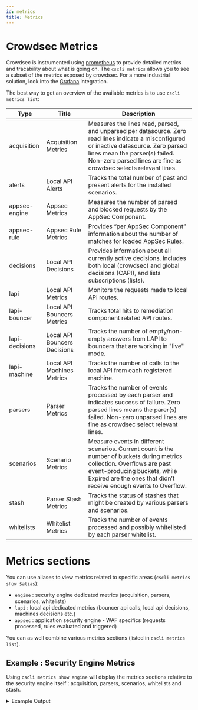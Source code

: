 ```yaml
---
id: metrics
title: Metrics
---
```


# Crowdsec Metrics

Crowdsec is instrumented using [prometheus](https://prometheus.io/) to provide detailed metrics and tracability about what is going on.
The `cscli metrics` allows you to see a subset of the metrics exposed by crowdsec. For a more industrial solution, look into the [Grafana](/docs/next/observability/prometheus) integration.

The best way to get an overview of the available metrics is to use `cscli metrics list`:

 Type          | Title                        | Description 
---------------|------------------------------|-------------
acquisition    | Acquisition Metrics          | Measures the lines read, parsed, and unparsed per datasource. Zero read lines indicate a misconfigured or inactive datasource. Zero parsed lines mean the parser(s) failed. Non-zero parsed lines are fine as crowdsec selects relevant lines. 
alerts         | Local API Alerts             | Tracks the total number of past and present alerts for the installed scenarios. 
appsec-engine  | Appsec Metrics               | Measures the number of parsed and blocked requests by the AppSec Component. 
appsec-rule    | Appsec Rule Metrics          | Provides “per AppSec Component” information about the number of matches for loaded AppSec Rules. 
decisions      | Local API Decisions          | Provides information about all currently active decisions. Includes both local (crowdsec) and global decisions (CAPI), and lists subscriptions (lists). 
lapi           | Local API Metrics            | Monitors the requests made to local API routes. 
lapi-bouncer   | Local API Bouncers Metrics   | Tracks total hits to remediation component related API routes. 
lapi-decisions | Local API Bouncers Decisions | Tracks the number of empty/non-empty answers from LAPI to bouncers that are working in "live" mode. 
lapi-machine   | Local API Machines Metrics   | Tracks the number of calls to the local API from each registered machine. 
parsers        | Parser Metrics               | Tracks the number of events processed by each parser and indicates success of failure. Zero parsed lines means the parer(s) failed. Non-zero unparsed lines are fine as crowdsec select relevant lines. 
scenarios      | Scenario Metrics             | Measure events in different scenarios. Current count is the number of buckets during metrics collection. Overflows are past event-producing buckets, while Expired are the ones that didn’t receive enough events to Overflow. 
stash          | Parser Stash Metrics         | Tracks the status of stashes that might be created by various parsers and scenarios. 
whitelists     | Whitelist Metrics            | Tracks the number of events processed and possibly whitelisted by each parser whitelist. 


# Metrics sections

You can use aliases to view metrics related to specific areas (`cscli metrics show $alias`):

 - `engine` : security engine dedicated metrics (acquisition, parsers, scenarios, whitelists)
 - `lapi` : local api dedicated metrics (bouncer api calls, local api decisions, machines decisions etc.)
 - `appsec` : application security engine - WAF specifics (requests processed, rules evaluated and triggered)

You can as well combine various metrics sections (listed in `cscli metrics list`).

## Example : Security Engine Metrics

Using `cscli metrics show engine` will display the metrics sections relative to the security engine itself : acquisition, parsers, scenarios, whitelists and stash.

<details>

<summary>Example Output</summary>

```bash
▶ cscli metrics show engine


Acquisition Metrics:
╭────────────────────────────────┬────────────┬──────────────┬────────────────┬────────────────────────┬───────────────────╮
│             Source             │ Lines read │ Lines parsed │ Lines unparsed │ Lines poured to bucket │ Lines whitelisted │
├────────────────────────────────┼────────────┼──────────────┼────────────────┼────────────────────────┼───────────────────┤
│ file:/var/log/auth.log         │ 636        │ -            │ 636            │ -                      │ -                 │
│ file:/var/log/nginx/access.log │ 24         │ 24           │ -              │ 1                      │ -                 │
│ file:/var/log/syslog           │ 1.55k      │ -            │ 1.55k          │ -                      │ -                 │
╰────────────────────────────────┴────────────┴──────────────┴────────────────┴────────────────────────┴───────────────────╯

Parser Metrics:
╭─────────────────────────────────┬───────┬────────┬──────────╮
│             Parsers             │ Hits  │ Parsed │ Unparsed │
├─────────────────────────────────┼───────┼────────┼──────────┤
│ child-crowdsecurity/http-logs   │ 72    │ 48     │ 24       │
│ child-crowdsecurity/nginx-logs  │ 24    │ 24     │ -        │
│ child-crowdsecurity/syslog-logs │ 2.18k │ 2.18k  │ -        │
│ crowdsecurity/dateparse-enrich  │ 24    │ 24     │ -        │
│ crowdsecurity/geoip-enrich      │ 24    │ 24     │ -        │
│ crowdsecurity/http-logs         │ 24    │ 24     │ -        │
│ crowdsecurity/nginx-logs        │ 24    │ 24     │ -        │
│ crowdsecurity/non-syslog        │ 24    │ 24     │ -        │
│ crowdsecurity/syslog-logs       │ 2.18k │ 2.18k  │ -        │
╰─────────────────────────────────┴───────┴────────┴──────────╯

Scenario Metrics:
╭──────────────────────────────────────┬───────────────┬───────────┬──────────────┬────────┬─────────╮
│               Scenario               │ Current Count │ Overflows │ Instantiated │ Poured │ Expired │
├──────────────────────────────────────┼───────────────┼───────────┼──────────────┼────────┼─────────┤
│ crowdsecurity/http-crawl-non_statics │ -             │ -         │ 1            │ 1      │ 1       │
╰──────────────────────────────────────┴───────────────┴───────────┴──────────────┴────────┴─────────╯

Parser Stash Metrics:
╭──────┬──────┬───────╮
│ Name │ Type │ Items │
╰──────┴──────┴───────╯

Whitelist Metrics:
╭──────────────────────────┬─────────────────────────────┬──────┬─────────────╮
│        Whitelist         │           Reason            │ Hits │ Whitelisted │
├──────────────────────────┼─────────────────────────────┼──────┼─────────────┤
│ crowdsecurity/whitelists │ private ipv4/ipv6 ip/ranges │ 12   │ 12          │
╰──────────────────────────┴─────────────────────────────┴──────┴─────────────╯
```

</details>
